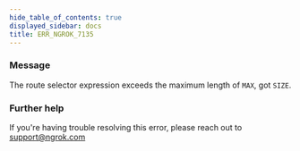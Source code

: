 ```yaml
---
hide_table_of_contents: true
displayed_sidebar: docs
title: ERR_NGROK_7135
---
```




### Message

The route selector expression exceeds the maximum length of `MAX`, got `SIZE`.

<ErrorDetails error="err_ngrok_7135" />

### Further help

If you're having trouble resolving this error, please reach out to [support@ngrok.com](mailto:support@ngrok.com?subject=Help%20with%20ERR_NGROK_7135)
